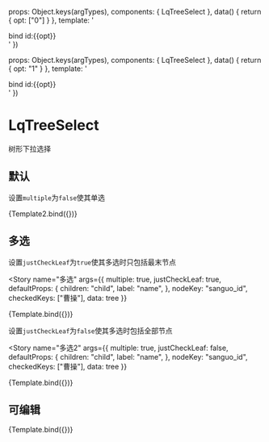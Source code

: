 


<Meta title="第三方组件/树形选择" component={LqTreeSelect} argTypes={{}} />

  props: Object.keys(argTypes),
  components: { LqTreeSelect },
  data() {
    return {
      opt: ["0"]
    }
  },
  template:
    '<div style="wsanguo_idth: 420px"><lq-tree-select v-bind="$props" v-model="opt"/>bind id:{{opt}}</div>'
})

  props: Object.keys(argTypes),
  components: { LqTreeSelect },
  data() {
    return {
      opt: "1"
    }
  },
  template:
    '<div style="wsanguo_idth: 420px"><lq-tree-select v-bind="$props" v-model="opt"/>bind id:{{opt}}</div>'
})

# LqTreeSelect

树形下拉选择

## 默认

设置`multiple`为`false`使其单选

<Canvas>
  <Story
    name="默认"
    args={{
      multiple: false,
      justCheckLeaf: true,
      defaultProps: {
        children: "child",
        label: "name"
      },
      nodeKey: "sanguo_id",
      checkedKeys: ["曹操"],
      data: tree
    }}
  >
    {Template2.bind({})}
  </Story>
</Canvas>

## 多选

设置`justCheckLeaf`为`true`使其多选时只包括最末节点

<Story
  name="多选"
  args={{
    multiple: true,
    justCheckLeaf: true,
    defaultProps: {
      children: "child",
      label: "name",
    },
    nodeKey: "sanguo_id",
    checkedKeys: ["曹操"],
    data: tree
  }}
>
  {Template.bind({})}
</Story>

设置`justCheckLeaf`为`false`使其多选时包括全部节点

<Story
  name="多选2"
  args={{
    multiple: true,
    justCheckLeaf: false,
    defaultProps: {
      children: "child",
      label: "name",
    },
    nodeKey: "sanguo_id",
    checkedKeys: ["曹操"],
    data: tree
  }}
>
  {Template.bind({})}
</Story>

## 可编辑

<Canvas>
  <Story
    name="自由编辑"
    args={{
      multiple: true,
      justCheckLeaf: true,
      defaultProps: {
        children: "child",
        label: "name"
      },
      nodeKey: "sanguo_id",
      checkedKeys: ["曹操"],
      data: tree
    }}
  >
    {Template.bind({})}
  </Story>
</Canvas>

<ArgsTable story="自由编辑" />
